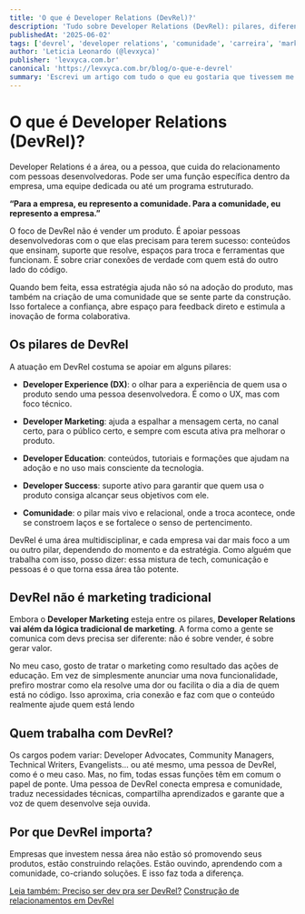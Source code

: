 ```yaml
---
title: 'O que é Developer Relations (DevRel)?'
description: 'Tudo sobre Developer Relations (DevRel): pilares, diferenças para marketing tradicional, papel de ponte entre empresas e comunidades tech.'
publishedAt: '2025-06-02'
tags: ['devrel', 'developer relations', 'comunidade', 'carreira', 'marketing', 'educação']
author: 'Leticia Leonardo (@levxyca)'
publisher: 'levxyca.com.br'
canonical: 'https://levxyca.com.br/blog/o-que-e-devrel'
summary: 'Escrevi um artigo com tudo o que eu gostaria que tivessem me explicado quando comecei na área. Falo sobre os pilares, as diferenças entre DevRel e marketing tradicional e como vejo meu papel conectando pessoas desenvolvedoras e empresas.'
---
```


# O que é Developer Relations (DevRel)?

Developer Relations é a área, ou a pessoa, que cuida do relacionamento com pessoas desenvolvedoras. Pode ser uma função específica dentro da empresa, uma equipe dedicada ou até um programa estruturado.

**“Para a empresa, eu represento a comunidade. Para a comunidade, eu represento a empresa.”**

O foco de DevRel não é vender um produto. É apoiar pessoas desenvolvedoras com o que elas precisam para terem sucesso: conteúdos que ensinam, suporte que resolve, espaços para troca e ferramentas que funcionam. É sobre criar conexões de verdade com quem está do outro lado do código.

Quando bem feita, essa estratégia ajuda não só na adoção do produto, mas também na criação de uma comunidade que se sente parte da construção. Isso fortalece a confiança, abre espaço para feedback direto e estimula a inovação de forma colaborativa.

## Os pilares de DevRel
A atuação em DevRel costuma se apoiar em alguns pilares:

- **Developer Experience (DX)**: o olhar para a experiência de quem usa o produto sendo uma pessoa desenvolvedora. É como o UX, mas com foco técnico.

- **Developer Marketing**: ajuda a espalhar a mensagem certa, no canal certo, para o público certo, e sempre com escuta ativa pra melhorar o produto.

- **Developer Education**: conteúdos, tutoriais e formações que ajudam na adoção e no uso mais consciente da tecnologia.

- **Developer Success**: suporte ativo para garantir que quem usa o produto consiga alcançar seus objetivos com ele.

- **Comunidade**: o pilar mais vivo e relacional, onde a troca acontece, onde se constroem laços e se fortalece o senso de pertencimento.

DevRel é uma área multidisciplinar, e cada empresa vai dar mais foco a um ou outro pilar, dependendo do momento e da estratégia. Como alguém que trabalha com isso, posso dizer: essa mistura de tech, comunicação e pessoas é o que torna essa área tão potente.

## DevRel não é marketing tradicional
Embora o **Developer Marketing** esteja entre os pilares, **Developer Relations vai além da lógica tradicional de marketing**. A forma como a gente se comunica com devs precisa ser diferente: não é sobre vender, é sobre gerar valor.

No meu caso, gosto de tratar o marketing como resultado das ações de educação. Em vez de simplesmente anunciar uma nova funcionalidade, prefiro mostrar como ela resolve uma dor ou facilita o dia a dia de quem está no código. Isso aproxima, cria conexão e faz com que o conteúdo realmente ajude quem está lendo

## Quem trabalha com DevRel?
Os cargos podem variar: Developer Advocates, Community Managers, Technical Writers, Evangelists… ou até mesmo, uma pessoa de DevRel, como é o meu caso. Mas, no fim, todas essas funções têm em comum o papel de ponte. Uma pessoa de DevRel conecta empresa e comunidade, traduz necessidades técnicas, compartilha aprendizados e garante que a voz de quem desenvolve seja ouvida.

## Por que DevRel importa?
Empresas que investem nessa área não estão só promovendo seus produtos, estão construindo relações. Estão ouvindo, aprendendo com a comunidade, co-criando soluções. E isso faz toda a diferença.

[Leia também: Preciso ser dev pra ser DevRel?](./preciso-ser-dev-para-ser-devrel)
[Construção de relacionamentos em DevRel](./dev-rel)